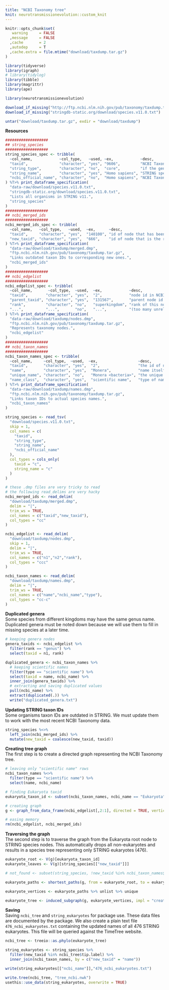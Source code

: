 ```yaml
---
title: "NCBI Taxonomy tree"
knit: neurotransmissionevolution::custom_knit
---
```

```r
knitr::opts_chunk$set(
   warning     = FALSE
  ,message     = FALSE
  ,cache       = 2
  ,autodep     = T
  ,cache.extra = file.mtime("download/taxdump.tar.gz")
) 

library(tidyverse)
library(igraph)
# library(tidylog)
library(tibble)
library(magrittr)
library(ape)

library(neurotransmissionevolution)
```

```r
download_if_missing("http://ftp.ncbi.nlm.nih.gov/pub/taxonomy/taxdump.tar.gz")
download_if_missing("stringdb-static.org/download/species.v11.0.txt")

untar("download/taxdump.tar.gz", exdir = "download/taxdump")
```

  
**Resources**  
```r
###################
## string_species
###################
string_species_spec <- tribble(
  ~col_name,            ~col_type,   ~used, ~ex,            ~desc,
  "taxid",              "character", "yes", "9606",         "NCBI Taxonomy identifier",
  "string_type",        "character", "no",  "core",         "if the genome of this species is core or periphery",
  "string_name",        "character", "yes", "Homo sapiens", "STRING species name",
  "ncbi_official_name", "character", "no",  "Homo sapiens", "NCBI Taxonomy species name"
) %T>% print_dataframe_specification(
  "data-raw/download/species.v11.0.txt",
  "stringdb-static.org/download/species.v11.0.txt",
  "Lists all organisms in STRING v11.",
  "string_species"
)
###################
## ncbi_merged_ids
###################
ncbi_merged_ids_spec <- tribble(
  ~col_name,   ~col_type,   ~used,  ~ex,      ~desc,
  "taxid",     "character", "yes",  "140100", "id of node that has been merged",
  "new_taxid", "character", "yes",  "666",    "id of node that is the result of merging",
) %T>% print_dataframe_specification(
  "data-raw/download/taxdump/merged.dmp",
  "ftp.ncbi.nlm.nih.gov/pub/taxonomy/taxdump.tar.gz",
  "Links outdated taxon IDs to corresponding new ones.",
  "ncbi_merged_ids"
)
###################
## ncbi_edgelist
###################
ncbi_edgelist_spec <- tribble(
  ~col_name,       ~col_type,  ~used,  ~ex,            ~desc,
  "taxid",        "character", "yes",  "2",            "node id in NCBI taxonomy database",
  "parent_taxid", "character", "yes",  "131567",       "parent node id in NCBI taxonomy database",
  "rank",         "character", "no",   "superkingdom", "rank of this node",
  "...",          "...",       "no",   "...",          "(too many unrelated fields)",
) %T>% print_dataframe_specification(
  "data-raw/download/taxdump/nodes.dmp",
  "ftp.ncbi.nlm.nih.gov/pub/taxonomy/taxdump.tar.gz",
  "Represents taxonomy nodes.",
  "ncbi_edgelist"
)
###################
## ncbi_taxon_names
###################
ncbi_taxon_names_spec <- tribble(
  ~col_name,     ~col_type,  ~used,  ~ex,                  ~desc,
  "taxid",       "character", "yes",  "2",                 "the id of node associated with this name",
  "name",        "character", "yes",  "Monera",            "name itself",
  "unique_name", "character", "no",   "Monera <bacteria>", "the unique variant of this name if name not unique",
  "name_class",  "character", "yes",  "scientific name",   "type of name",
) %T>% print_dataframe_specification(
  "data-raw/download/taxdump/names.dmp",
  "ftp.ncbi.nlm.nih.gov/pub/taxonomy/taxdump.tar.gz",
  "Links taxon IDs to actual species names.",
  "ncbi_taxon_names"
)
```

```r
string_species <- read_tsv(
  "download/species.v11.0.txt",
  skip = 1,
  col_names = c(
    "taxid",
    "string_type",
    "string_name",
    "ncbi_official_name"
  ),
  col_types = cols_only(
    taxid = "c",
    string_name = "c"
  )
)

# these .dmp files are very tricky to read
# the following read_delims are very hacky
ncbi_merged_ids <- read_delim(
  "download/taxdump/merged.dmp",
  delim = "|",
  trim_ws = TRUE,
  col_names = c("taxid","new_taxid"),
  col_types = "cc"
)

ncbi_edgelist <- read_delim(
  "download/taxdump/nodes.dmp",
  skip = 1,
  delim = "|",
  trim_ws = TRUE,
  col_names = c("n1","n2","rank"),
  col_types = "ccc"
)

ncbi_taxon_names <- read_delim(
  "download/taxdump/names.dmp",
  delim = "|",
  trim_ws = TRUE,
  col_names = c("name","ncbi_name","type"),
  col_types = "cc-c"
)
```

**Duplicated genera**  
Some species from different kingdoms may have the same genus name. Duplicated genera must be noted down because we will use them to fill in missing species at a later time.
```r
# keeping genera nodes
genera_taxids <- ncbi_edgelist %>%
  filter(rank == "genus") %>%
  select(taxid = n1, rank)

duplicated_genera <- ncbi_taxon_names %>%
  # keeping scientific names
  filter(type == "scientific name") %>%
  select(taxid = name, ncbi_name) %>%
  inner_join(genera_taxids) %>%
  # extracting and saving duplicated values
  pull(ncbi_name) %>%
  extract(duplicated(.)) %>%
  write("duplicated_genera.txt")
```

**Updating STRING taxon IDs**  
Some organisms taxon IDs are outdated in STRING. We must update them to work with the most recent NCBI Taxonomy data.
```r
string_species %<>%
  left_join(ncbi_merged_ids) %>%
  mutate(new_taxid = coalesce(new_taxid, taxid))
```

**Creating tree graph**  
The first step is to create a directed graph representing the NCBI Taxonomy tree.
```r
# leaving only "scientific name" rows
ncbi_taxon_names %<>%
  filter(type == "scientific name") %>%
  select(name, ncbi_name)

# finding Eukaryota taxid
eukaryota_taxon_id <- subset(ncbi_taxon_names, ncbi_name == "Eukaryota", "name", drop = TRUE)

# creating graph
g <- graph_from_data_frame(ncbi_edgelist[,2:1], directed = TRUE, vertices = ncbi_taxon_names)

# easing memory
rm(ncbi_edgelist, ncbi_merged_ids)
```

**Traversing the graph**  
The second step is to traverse the graph from the Eukaryota root node to STRING species nodes. This automatically drops all non-eukaryotes and results in a species tree representing only STRING eukaryotes (476).
```r
eukaryote_root <- V(g)[eukaryota_taxon_id]
eukaryote_leaves <- V(g)[string_species[["new_taxid"]]]

# not_found <- subset(string_species, !new_taxid %in% ncbi_taxon_names$name)

eukaryote_paths <- shortest_paths(g, from = eukaryote_root, to = eukaryote_leaves, mode = "out")$vpath

eukaryote_vertices <- eukaryote_paths %>% unlist %>% unique

eukaryote_tree <- induced_subgraph(g, eukaryote_vertices, impl = "create_from_scratch")
```

**Saving**  
Saving `ncbi_tree` and `string_eukaryotes` for package use. These data files are documented by the package.
We also create a plain text file `476_ncbi_eukaryotes.txt` containing the updated names of all 476 STRING eukaryotes. This file will be queried against the TimeTree website.
```r
ncbi_tree <- treeio::as.phylo(eukaryote_tree)

string_eukaryotes <- string_species %>%
  filter(new_taxid %in% ncbi_tree$tip.label) %>%
  inner_join(ncbi_taxon_names, by = c("new_taxid" = "name"))

write(string_eukaryotes[["ncbi_name"]],"476_ncbi_eukaryotes.txt")

write.tree(ncbi_tree, "tree_ncbi.nwk")
usethis::use_data(string_eukaryotes, overwrite = TRUE)
```
